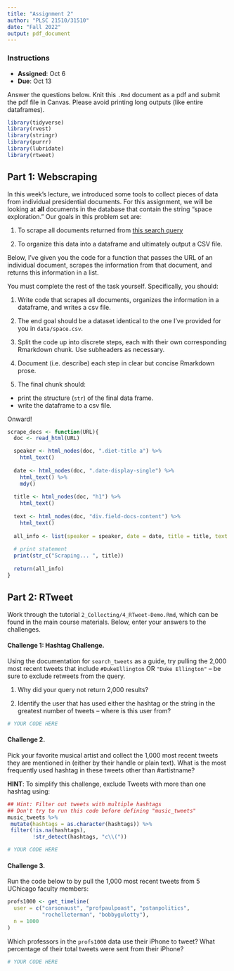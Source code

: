 ```yaml
---
title: "Assignment 2"
author: "PLSC 21510/31510"
date: "Fall 2022"
output: pdf_document
---
```


### Instructions

- __Assigned__: Oct 6
- __Due__: Oct 13

Answer the questions below. Knit this `.Rmd` document as a pdf and submit the pdf file in Canvas. Please avoid printing long outputs (like entire dataframes). 

```r
library(tidyverse)
library(rvest)
library(stringr)
library(purrr)
library(lubridate)
library(rtweet)
```

## Part 1: Webscraping

In this week's lecture, we introduced some tools to collect pieces of data from individual presidential documents. For this assignment, we will be looking at __all__ documents in the database that contain the string "space exploration." Our goals in this problem set are:

1. To scrape all documents returned from [this search query](https://www.presidency.ucsb.edu/advanced-search?field-keywords=%22space+exploration%22&field-keywords2=&field-keywords3=&from%5Bdate%5D=&to%5Bdate%5D=&person2=&items_per_page=100)

2. To organize this data into a dataframe and ultimately output a CSV file.

Below, I've given you the code for a function that passes the URL of an individual document, scrapes the information from that document, and returns this information in a list.

You must complete the rest of the task yourself. Specifically, you should:

1. Write code that scrapes all documents, organizes the information in a dataframe, and writes a csv file.

2. The end goal should be a dataset identical to the one I've provided for you in `data/space.csv`.

3. Split the code up into discrete steps, each with their own corresponding Rmarkdown chunk. Use subheaders as necessary.

4. Document (i.e. describe) each step in clear but concise Rmarkdown prose.

5. The final chunk should:
  * print the structure (`str`) of the final data frame.
  * write the dataframe to a csv file. 

Onward!

```r
scrape_docs <- function(URL){
  doc <- read_html(URL)

  speaker <- html_nodes(doc, ".diet-title a") %>% 
    html_text()
  
  date <- html_nodes(doc, ".date-display-single") %>%
    html_text() %>%
    mdy()
  
  title <- html_nodes(doc, "h1") %>%
    html_text()
  
  text <- html_nodes(doc, "div.field-docs-content") %>%
    html_text()
  
  all_info <- list(speaker = speaker, date = date, title = title, text = text)
  
  # print statement
  print(str_c("Scraping... ", title))
  
  return(all_info)
}
```


## Part 2: RTweet

Work through the tutorial `2_Collecting/4_RTweet-Demo.Rmd`, which can be found in the main course materials. Below, enter your answers to the challenges.

#### Challenge 1: Hashtag Challenge.

Using the documentation for `search_tweets` as a guide, try pulling the 2,000 most recent tweets that include `#DukeEllington` OR `"Duke Ellington"` -- be sure to exclude retweets from the query.

1. Why did your query not return 2,000 results?

2. Identify the user that has used either the hashtag or the string in the greatest number of tweets -- where is this user from?

```r
# YOUR CODE HERE
```

#### Challenge 2. 

Pick your favorite musical artist and collect the 1,000 most recent tweets they are mentioned in (either by their handle or plain text). What is the most frequently used hashtag in these tweets other than #artistname? 

**HINT**: To simplify this challenge, exclude Tweets with more than one hashtag using:

```r
## Hint: Filter out tweets with multiple hashtags 
## Don't try to run this code before defining "music_tweets"
music_tweets %>%
 mutate(hashtags = as.character(hashtags)) %>%
 filter(!is.na(hashtags),
        !str_detect(hashtags, "c\\("))
```

```r
# YOUR CODE HERE
```


#### Challenge 3.

Run the code below to by pull the 1,000 most recent tweets from 5 UChicago faculty members:

```r
profs1000 <- get_timeline(
  user = c("carsonaust", "profpaulpoast", "pstanpolitics", 
           "rochelleterman", "bobbygulotty"),
  n = 1000
)
```

Which professors in the `profs1000` data use their iPhone to tweet? What percentage of their total tweets were sent from their iPhone?

```r
# YOUR CODE HERE
```

